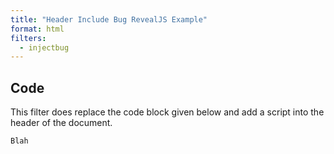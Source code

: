 ```yaml
---
title: "Header Include Bug RevealJS Example"
format: html
filters:
  - injectbug
---
```


## Code

This filter does replace the code block given below and add a script into the header of the document.

```somecode-r
Blah
```
